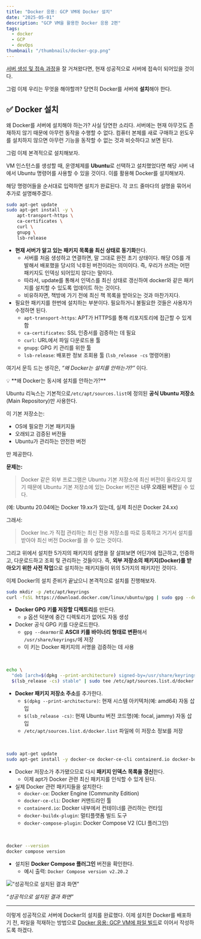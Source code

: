 ```yaml
---
title: "Docker 응용: GCP VM에 Docker 설치"
date: "2025-05-01"
description: "GCP VM을 활용한 Docker 응용 2편"
tags:
  - docker
  - GCP
  - devOps
thumbnail: "/thumbnails/docker-gcp.png"
---
```


[서버 생성 및 접속 과정](https://muring-blog.vercel.app/docker-gcp-01-vm-creation)을 잘 거쳐왔다면, 현재 성공적으로 서버에 접속이 되어있을 것이다.

그럼 이제 우리는 무엇을 해야할까? 당연히 Docker를 서버에 **설치**해야 한다.

## ✅ Docker 설치

왜 Docker를 서버에 설치해야 하는가? 사실 당연한 소리다. 서버에는 현재 아무것도 존재하지 않기 때문에 아무런 동작을 수행할 수 없다. 컴퓨터 본체를 새로 구매하고 윈도우를 설치하지 않으면 아무런 기능을 동작할 수 없는 것과 비슷하다고 보면 된다.

그럼 이제 본격적으로 설치해보자. 

VM 인스턴스를 생성할 때, 운영체제를 **Ubuntu**로 선택하고 설치했었다면 해당 서버 내에서 Ubuntu 명령어를 사용할 수 있을 것이다. 이를 활용해 Docker를 설치해보자.

해당 명령어들을 순서대로 입력하면 설치가 완료된다. 각 코드 줄마다의 설명을 묶어서 추가로 설명해주겠다.

```bash
sudo apt-get update
sudo apt-get install -y \
    apt-transport-https \
    ca-certificates \
    curl \
    gnupg \
    lsb-release
```

- **현재 서버가 알고 있는 패키지 목록을 최신 상태로 동기화**한다.
    - 서버를 처음 생성하고 연결하면, 말 그대로 완전 초기 상태이다. 해당 OS를 개발해서 배포했을 당시의 낙후된 버전이라는 의미이다. 즉, 우리가 쓰려는 어떤 패키지도 인덱싱 되어있지 않다는 말이다.
    - 따라서, update를 통해서 인덱스를 최신 상태로 갱신하여 docker와 같은 패키지를 설치할 수 있도록 업데이트 하는 것이다.
    - 비유하자면, 책방에 가기 전에 최신 책 목록을 받아오는 것과 마찬가지다.
- 필요한 패키지를 한번에 설치하는 부분이다. 필요하거니 불필요한 것들은 사용자가 수정하면 된다.
    - `apt-transport-https`: APT가 HTTPS를 통해 리포지토리에 접근할 수 있게 함
    - `ca-certificates`: SSL 인증서를 검증하는 데 필요
    - `curl`: URL에서 파일 다운로드용 툴
    - `gnupg`: GPG 키 관리를 위한 툴
    - `lsb-release`: 배포판 정보 조회용 툴 (`lsb_release -cs` 명령어용)

여기서 문득 드는 생각은, *“왜 Docker는 설치를 안하는가?”* 이다.

<aside>
💡 **왜 Docker는 동시에 설치를 안하는가?**

Ubuntu 리눅스는 기본적으로`/etc/apt/sources.list`에 정의된 **공식 Ubuntu 저장소**(Main Repository)만 사용한다.

이 기본 저장소는:

- OS에 필요한 기본 패키지들
- 오래되고 검증된 버전들
- Ubuntu가 관리하는 안전한 버전

만 제공한다.

**문제는:**

> Docker 같은 외부 프로그램은 Ubuntu 기본 저장소에 최신 버전이 올라오지 않기 때문에  Ubuntu 기본 저장소에 있는 Docker 버전은 **너무 오래된 버전**일 수 있다.
> 

(예: Ubuntu 20.04에는 Docker 19.xx가 있는데, 실제 최신은 Docker 24.xx)

그래서:

> Docker Inc.가 직접 관리하는 최신 전용 저장소를 따로 등록하고 거기서 설치를 받아야 최신 버전 Docker를 쓸 수 있는 것이다.
> 

그리고 위에서 설치한 5가지의 패키지의 설명을 잘 살펴보면 어딘가에 접근하고, 인증하고, 다운로드하고 조회 및 관리하는 것들이다. 즉, **외부 저장소의 패키지(Docker)를 받아오기 위한 사전 작업**으로 설치하는 패키지들이 위의 5가지의 패키지인 것이다.

</aside>



이제 Docker의 설치 준비가 끝났으니 본격적으로 설치를 진행해보자.

```bash
sudo mkdir -p /etc/apt/keyrings
curl -fsSL https://download.docker.com/linux/ubuntu/gpg | sudo gpg --dearmor -o /usr/share/keyrings/docker-archive-keyring.gpg
```


- **Docker GPG 키를 저장할 디렉토리**를 만든다.
    - `p` 옵션 덕분에 중간 디렉토리가 없어도 자동 생성
- Docker 공식 GPG 키를 다운로드한다.
    - `gpg --dearmor`로 **ASCII 키를 바이너리 형태로 변환**해서 `/usr/share/keyrings/`에 저장
    - 이 키는 Docker 패키지의 서명을 검증하는 데 사용

<br />

```bash
echo \
  "deb [arch=$(dpkg --print-architecture) signed-by=/usr/share/keyrings/docker-archive-keyring.gpg] https://download.docker.com/linux/ubuntu \
  $(lsb_release -cs) stable" | sudo tee /etc/apt/sources.list.d/docker.list > /dev/null
```

- **Docker 패키지 저장소 주소**를 추가한다.
    - `$(dpkg --print-architecture)`: 현재 시스템 아키텍처(예: amd64) 자동 삽입
    - `$(lsb_release -cs)`: 현재 Ubuntu 버전 코드명(예: focal, jammy) 자동 삽입
    - `/etc/apt/sources.list.d/docker.list` 파일에 이 저장소 정보를 저장

<br />

```bash
sudo apt-get update
sudo apt-get install -y docker-ce docker-ce-cli containerd.io docker-buildx-plugin docker-compose-plugin
```

- Docker 저장소가 추가됐으므로 다시 **패키지 인덱스 목록을 갱신**한다.
    - 이제 apt가 Docker 관련 최신 패키지를 인식할 수 있게 된다.
- 실제 Docker 관련 패키지들을 설치한다:
    - `docker-ce`: Docker Engine (Community Edition)
    - `docker-ce-cli`: Docker 커맨드라인 툴
    - `containerd.io`: Docker 내부에서 컨테이너를 관리하는 런타임
    - `docker-buildx-plugin`: 멀티플랫폼 빌드 도구
    - `docker-compose-plugin`: Docker Compose V2 (CLI 플러그인)

<br />

```bash
docker --version
docker compose version
```

- 설치된 **Docker Compose 플러그인** 버전을 확인한다.
    - 예시 출력: `Docker Compose version v2.20.2`

![*“성공적으로 설치된 결과 화면”*](/images/docker-gcp/02/image.png)

*“성공적으로 설치된 결과 화면”*

---

이렇게 성공적으로 서버에 Docker의 설치를 완료했다. 이제 설치한 Docker를 배포하기 전, 파일을 적재하는 방법으로 [Docker 응용: GCP VM에 파일 빌드](https://muring-blog.vercel.app/docker-gcp-03-docker-build)로 이어서 작성하도록 하겠다.